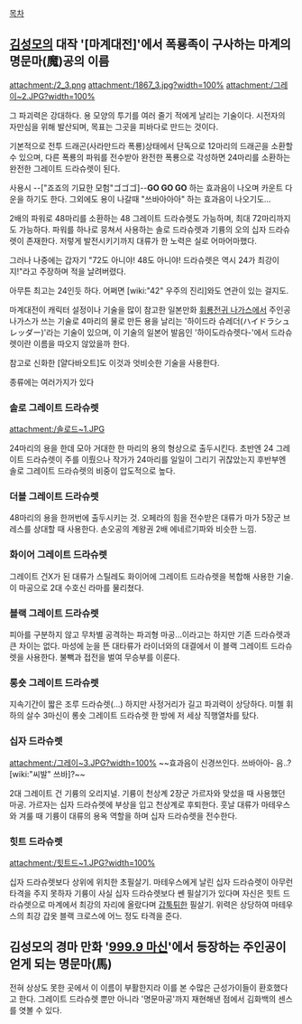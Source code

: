 [[목차]]
== [[김성모]]의 대작 '[마계대전]'에서 폭룡족이 구사하는 마계의 명문마(魔)공의 이름 ==
attachment:/2_3.png
attachment:/1867_3.jpg?width=100%
attachment:/그레이~2.JPG?width=100%

그 파괴력은 강대하다. 용 모양의 투기를 여러 줄기 적에게 날리는 기술이다. 시전자의 자만심을 위해 발산되며, 목표는 그곳을 피바다로 만드는 것이다.

기본적으로 전투 드래곤(사라만드라 폭룡)상태에서 단독으로 12마리의 드래곤을 소환할 수 있으며, 다른 폭룡의 파워를 전수받아 완전한 폭룡으로 각성하면 24마리를 소환하는 완전한 그레이트 드라슈렛이 된다.

사용시 --["죠죠의 기묘한 모험"ゴゴゴ]--'''GO GO GO''' 하는 효과음이 나오며 카운트 다운을 하기도 한다. 그외에도 용이 나갈때 "쓰바아아아" 하는 효과음이 나오기도...

2배의 파워로 48마리를 소환하는 48 그레이트 드라슈렛도 가능하며, 최대 72마리까지도 가능하다. 파워를 하나로 뭉쳐서 사용하는 솔로 드라슈렛과 기륭의 오의 십자 드라슈렛이 존재한다. 저렇게 발전시키기까지 대류가 한 노력은 실로 어마어마했다.

그러나 나중에는 갑자기 "72도 아니야! 48도 아니야! 드라슈렛은 역시 24가 최강이지!"라고 주장하며 적을 날려버렸다.

아무튼 최고는 24인듯 하다. 어쩌면 [wiki:"42" 우주의 진리]와도 연관이 있는 걸지도.

마계대전이 캐릭터 설정이나 기술을 많이 참고한 일본만화 [[휘룡전귀 나가스]]에서 주인공 나가스가 쓰는 기술로 4마리의 물로 만든 용을 날리는 '하이드라 슈레더(ハイドラシュレッダー)'라는 기술이 있으며, 이 기술의 일본어 발음인 '하이도라슈렛다-'에서 드라슈렛이란 이름을 따오지 않았을까 한다.

참고로 신화한 [얄다바오트]도 이것과 엇비슷한 기술을 사용한다.

종류에는 여러가지가 있다
=== 솔로 그레이트 드라슈렛 ===
attachment:/솔로드~1.JPG

24마리의 용을 한데 모아 거대한 한 마리의 용의 형상으로 출두시킨다. 초반엔 24 그레이트 드라슈렛이 주를 이뤘으나 작가가 24마리를 일일이 그리기 귀찮았는지 후반부엔 솔로 그레이트 드라슈렛의 비중이 압도적으로 높다.

=== 더블 그레이트 드라슈렛 ===
48마리의 용을 한꺼번에 출두시키는 것. 오페라의 힘을 전수받은 대류가 마가 5장군 브레스를 상대할 때 사용한다. 손오공의 계왕권 2배 에네르기파와 비슷한 느낌.

=== 화이어 그레이트 드라슈렛 ===
그레이트 건X가 된 대류가 스틸레도 화이어에 그레이트 드라슈렛을 복합해 사용한 기술. 이 마공으로 2대 수호신 라마를 물리쳤다.

=== 블랙 그레이트 드라슈렛 ===
피아를 구분하지 않고 무차별 공격하는 파괴형 마공...이라고는 하지만 기존 드라슈렛과 큰 차이는 없다. 마성에 눈을 뜬 대타류가 라이너와의 대결에서 이 블랙 그레이트 드라슈렛을 사용한다. 불빽과 접전을 벌여 무승부를 이룬다.

=== 롱숏 그레이트 드라슈렛 ===
지속기간이 짧은 조루 드라슈렛(...) 하지만 사정거리가 길고 파괴력이 상당하다. 미첼 휘하의 살수 3마신이 롱숏 그레이트 드라슈렛 한 방에 저 세상 직행열차를 탔다.

=== 십자 드라슈렛 ===
attachment:/그레이~3.JPG?width=100%
~~효과음이 신경쓰인다. 쓰바아아- 음..? [wiki:"씨발" 쓰바]?~~

2대 그레이트 건 기륭의 오리지널. 기륭이 천상계 2장군 가르자와 맞섰을 때 사용했던 마공. 가르자는 십자 드라슈렛에 부상을 입고 천상계로 후퇴한다. 훗날 대류가 마테우스와 겨룰 때 기륭이 대류의 용옥 역할을 하며 십자 드라슈렛을 전수한다.

=== 힛트 드라슈렛 ===
attachment:/힛트드~1.JPG?width=100%

십자 드라슈렛보다 상위에 위치한 초필살기. 마테우스에게 날린 십자 드라슈렛이 아무런 타격을 주지 못하자 기륭이 사실 십자 드라슈렛보다 쎈 필살기가 있다며 자신은 힛트 드라슈렛으로 마계에서 최강의 자리에 올랐다며 [[갑툭튀]]한 필살기. 위력은 상당하여 마테우스의 최강 갑옷 블랙 크로스에 어느 정도 타격을 준다.

== 김성모의 경마 만화 '[[999.9 마신]]'에서 등장하는 주인공이 얻게 되는 명문마(馬) ==
전혀 상상도 못한 곳에서 이 이름이 부활한지라 이를 본 수많은 근성가이들이 환호했다고 한다. 그레이트 드라슈렛 뿐만 아니라 '명문마공'까지 재현해낸 점에서 김화백의 센스를 엿볼 수 있다.
